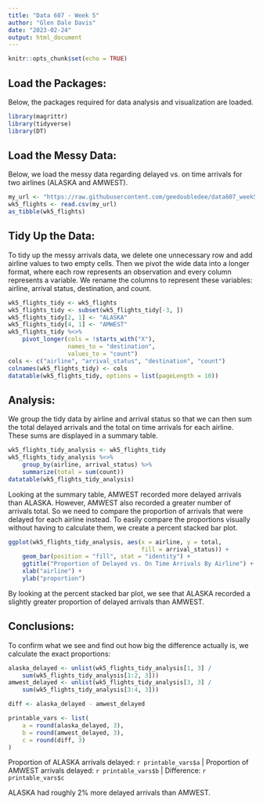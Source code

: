 ---
title: "Data 607 - Week 5"
author: "Glen Dale Davis"
date: "2023-02-24"
output: html_document
---

```{r setup, include=FALSE}
knitr::opts_chunk$set(echo = TRUE)
```

## Load the Packages:

Below, the packages required for data analysis and visualization are loaded.

```{r packages, warning = FALSE, message = FALSE}
library(magrittr)
library(tidyverse)
library(DT)
```

## Load the Messy Data:

Below, we load the messy data regarding delayed vs. on time arrivals for two airlines (ALASKA and AMWEST).

```{r wk5_flights}
my_url <- "https://raw.githubusercontent.com/geedoubledee/data607_week5/main/week5_flights.csv"
wk5_flights <- read.csv(my_url)
as_tibble(wk5_flights)
```

## Tidy Up the Data:

To tidy up the messy arrivals data, we delete one unnecessary row and add airline values to two empty cells. Then we pivot the wide data into a longer format, where each row represents an observation and every column represents a variable. We rename the columns to represent these variables: airline, arrival status, destination, and count.

```{r wk5_flights_tidy}
wk5_flights_tidy <- wk5_flights
wk5_flights_tidy <- subset(wk5_flights_tidy[-3, ])
wk5_flights_tidy[2, 1] <- "ALASKA"
wk5_flights_tidy[4, 1] <- "AMWEST"
wk5_flights_tidy %<>%
    pivot_longer(cols = !starts_with("X"),
                 names_to = "destination",
                 values_to = "count")
cols <- c("airline", "arrival_status", "destination", "count")
colnames(wk5_flights_tidy) <- cols
datatable(wk5_flights_tidy, options = list(pageLength = 10))

```

## Analysis:

We group the tidy data by airline and arrival status so that we can then sum the total delayed arrivals and the total on time arrivals for each airline. These sums are displayed in a summary table. 

```{r analysis, warning = FALSE, message = FALSE}
wk5_flights_tidy_analysis <- wk5_flights_tidy
wk5_flights_tidy_analysis %<>%
    group_by(airline, arrival_status) %>%
    summarize(total = sum(count))
datatable(wk5_flights_tidy_analysis)

```

Looking at the summary table, AMWEST recorded more delayed arrivals than ALASKA. However, AMWEST also recorded a greater number of arrivals total. So we need to compare the proportion of arrivals that were delayed for each airline instead. To easily compare the proportions visually without having to calculate them, we create a percent stacked bar plot.

```{r visuals}
ggplot(wk5_flights_tidy_analysis, aes(x = airline, y = total,
                                      fill = arrival_status)) +
    geom_bar(position = "fill", stat = "identity") +
    ggtitle("Proportion of Delayed vs. On Time Arrivals By Airline") +
    xlab("airline") +
    ylab("proportion")

```

By looking at the percent stacked bar plot, we see that ALASKA recorded a slightly greater proportion of delayed arrivals than AMWEST.

## Conclusions:

To confirm what we see and find out how big the difference actually is, we calculate the exact proportions:

```{r conclusions}
alaska_delayed <- unlist(wk5_flights_tidy_analysis[1, 3] /
    sum(wk5_flights_tidy_analysis[1:2, 3]))
amwest_delayed <- unlist(wk5_flights_tidy_analysis[3, 3] /
    sum(wk5_flights_tidy_analysis[3:4, 3]))

diff <- alaska_delayed - amwest_delayed

printable_vars <- list(
    a = round(alaska_delayed, 3),
    b = round(amwest_delayed, 3),
    c = round(diff, 3)
)

```

Proportion of ALASKA arrivals delayed: `r printable_vars$a` | Proportion of AMWEST arrivals delayed: `r printable_vars$b` | Difference: `r printable_vars$c`

ALASKA had roughly 2% more delayed arrivals than AMWEST. 
